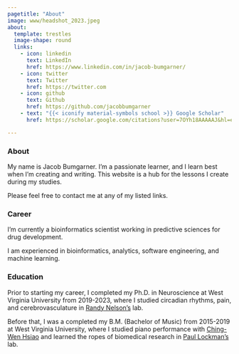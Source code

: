 ```yaml
---
pagetitle: "About"
image: www/headshot_2023.jpeg
about:
  template: trestles
  image-shape: round
  links:
    - icon: linkedin
      text: LinkedIn
      href: https://www.linkedin.com/in/jacob-bumgarner/
    - icon: twitter
      text: Twitter
      href: https://twitter.com
    - icon: github
      text: Github
      href: https://github.com/jacobbumgarner
    - text: "{{< iconify material-symbols school >}} Google Scholar"
      href: https://scholar.google.com/citations?user=7OYh18AAAAAJ&hl=en

---
```


### About
My name is Jacob Bumgarner. I'm a passionate learner, and I learn best when I'm
creating and writing. This website is a hub for the lessons I create during my
studies.

Please feel free to contact me at any of my listed links.

### Career
I'm currently a bioinformatics scientist working in predictive sciences for 
drug development. 

I am experienced in bioinformatics, analytics, software engineering, and 
machine learning.

### Education 
Prior to starting my career, I completed my Ph.D. in Neuroscience at West
Virginia University from 2019-2023, where I studied circadian rhythms, pain, and
cerebrovasculature in [Randy
Nelson's](https://medicine.hsc.wvu.edu/neuroscience/faculty-labs/randy-nelson-phd/)
lab.

Before that, I was a completed my B.M. (Bachelor of Music) from 2015-2019 at
West Virginia University, where I studied piano performance with [Ching-Wen
Hsiao](https://www.chingwenhsiao.com/) and learned the ropes of biomedical
research in [Paul Lockman's](https://www.linkedin.com/in/paul-lockman-268b752a/)
lab.
